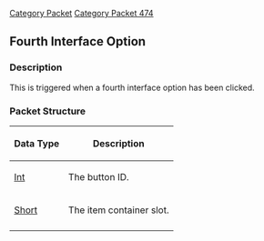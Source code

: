 [[Category Packet]]
[[Category Packet 474]]
{{packet|name=Fourth Interface Option|description=Triggered when a fourth interface option has been clicked.|opcode=3|type=Fixed|length=6|revision=474}}
== Fourth Interface Option ==

=== Description ===

This is triggered when a fourth interface option has been clicked.

=== Packet Structure ===
{|border=2
! Data Type
! Description
|-
| [[Data Types#Standard data types|Int]]
| The button ID.
|-
| [[Data Types#Standard data types|Short]]
| The item container slot.
|-
|}